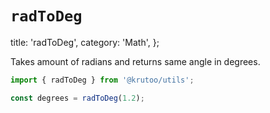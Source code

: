 # `radToDeg`

  title: 'radToDeg',
  category: 'Math',
};

Takes amount of radians and returns same angle in degrees.

```js
import { radToDeg } from '@krutoo/utils';

const degrees = radToDeg(1.2);
```
